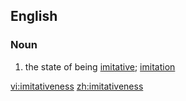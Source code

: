 ==English==
===Noun===
{{en-noun|-}}
# the state of being [[imitative]]; [[imitation]]

[[vi:imitativeness]]
[[zh:imitativeness]]